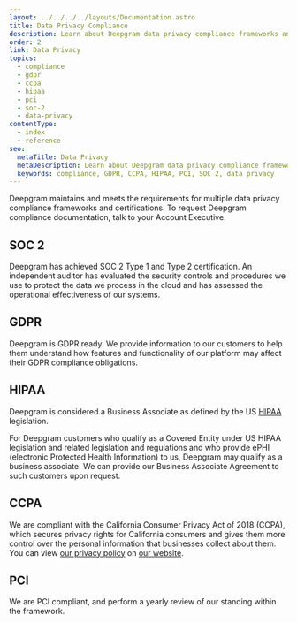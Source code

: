 ---
layout: ../../../../layouts/Documentation.astro
title: Data Privacy Compliance
description: Learn about Deepgram data privacy compliance frameworks and certifications.
order: 2
link: Data Privacy
topics:
  - compliance
  - gdpr
  - ccpa
  - hipaa
  - pci
  - soc-2
  - data-privacy
contentType:
  - index
  - reference
seo:
  metaTitle: Data Privacy
  metaDescription: Learn about Deepgram data privacy compliance frameworks and certifications.
  keywords: compliance, GDPR, CCPA, HIPAA, PCI, SOC 2, data privacy
---

Deepgram maintains and meets the requirements for multiple data privacy compliance frameworks and certifications. To request Deepgram compliance documentation, talk to your Account Executive.

## SOC 2

Deepgram has achieved SOC 2 Type 1 and Type 2 certification. An independent auditor has evaluated the security controls and procedures we use to protect the data we process in the cloud and has assessed the operational effectiveness of our systems.

## GDPR

Deepgram is GDPR ready. We provide information to our customers to help them understand how features and functionality of our platform may affect their GDPR compliance obligations.

## HIPAA

Deepgram is considered a Business Associate as defined by the US [HIPAA](https://www.hhs.gov/hipaa/index.html) legislation.

For Deepgram customers who qualify as a Covered Entity under US HIPAA legislation and related legislation and regulations and who provide ePHI (electronic Protected Health Information) to us, Deepgram may qualify as a business associate. We can provide our Business Associate Agreement to such customers upon request.

## CCPA

We are compliant with the California Consumer Privacy Act of 2018 (CCPA), which secures privacy rights for California consumers and gives them more control over the personal information that businesses collect about them. You can view [our privacy policy](https://deepgram.com/privacy/) on [our website](https://deepgram.com/).

## PCI

We are PCI compliant, and perform a yearly review of our standing within the framework.
